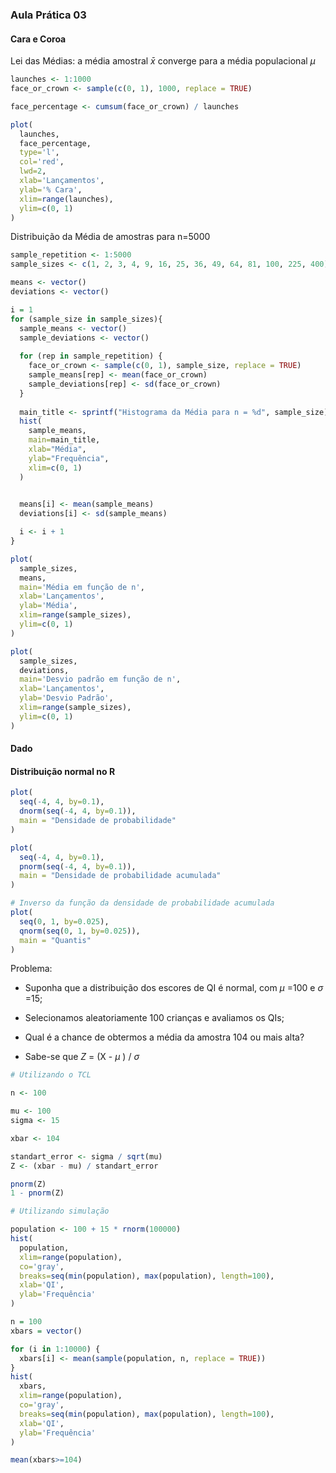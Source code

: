 ### Aula Prática 03

#### Cara e Coroa

Lei das Médias: a média amostral $\bar{x}$ converge para a média populacional $\mu$

```r

launches <- 1:1000
face_or_crown <- sample(c(0, 1), 1000, replace = TRUE)

face_percentage <- cumsum(face_or_crown) / launches

plot(
  launches,
  face_percentage,
  type='l',
  col='red',
  lwd=2,
  xlab='Lançamentos',
  ylab='% Cara',
  xlim=range(launches),
  ylim=c(0, 1)
)

```

Distribuição da Média de amostras para n=5000

```r

sample_repetition <- 1:5000
sample_sizes <- c(1, 2, 3, 4, 9, 16, 25, 36, 49, 64, 81, 100, 225, 400)

means <- vector()
deviations <- vector()

i = 1
for (sample_size in sample_sizes){
  sample_means <- vector()
  sample_deviations <- vector()
  
  for (rep in sample_repetition) {
    face_or_crown <- sample(c(0, 1), sample_size, replace = TRUE)
    sample_means[rep] <- mean(face_or_crown)
    sample_deviations[rep] <- sd(face_or_crown)
  }
  
  main_title <- sprintf("Histograma da Média para n = %d", sample_size)
  hist(
    sample_means,
    main=main_title,
    xlab="Média",
    ylab="Frequência",
    xlim=c(0, 1)
  )
  

  means[i] <- mean(sample_means)
  deviations[i] <- sd(sample_means)

  i <- i + 1
}

plot(
  sample_sizes,
  means,
  main='Média em função de n',
  xlab='Lançamentos',
  ylab='Média',
  xlim=range(sample_sizes),
  ylim=c(0, 1)
)

plot(
  sample_sizes,
  deviations,
  main='Desvio padrão em função de n',
  xlab='Lançamentos',
  ylab='Desvio Padrão',
  xlim=range(sample_sizes),
  ylim=c(0, 1)
)

```

#### Dado

#### Distribuição normal no R

```r

plot(
  seq(-4, 4, by=0.1), 
  dnorm(seq(-4, 4, by=0.1)), 
  main = "Densidade de probabilidade"
)

plot(
  seq(-4, 4, by=0.1), 
  pnorm(seq(-4, 4, by=0.1)), 
  main = "Densidade de probabilidade acumulada"
)

# Inverso da função da densidade de probabilidade acumulada
plot(
  seq(0, 1, by=0.025), 
  qnorm(seq(0, 1, by=0.025)), 
  main = "Quantis"
)
```

Problema:

-   Suponha que a distribuição dos escores de QI é normal, com $\mu$ =100 e $\sigma$ =15;

-   Selecionamos aleatoriamente 100 crianças e avaliamos os QIs;

-   Qual é a chance de obtermos a média da amostra 104 ou mais alta?

-   Sabe-se que $Z$ = (X - $\mu$ ) / $\sigma$

```r

# Utilizando o TCL

n <- 100

mu <- 100
sigma <- 15

xbar <- 104

standart_error <- sigma / sqrt(mu)
Z <- (xbar - mu) / standart_error

pnorm(Z)
1 - pnorm(Z)
```

```r

# Utilizando simulação

population <- 100 + 15 * rnorm(100000)
hist(
  population,
  xlim=range(population),
  co='gray',
  breaks=seq(min(population), max(population), length=100),
  xlab='QI',
  ylab='Frequência'
)

n = 100
xbars = vector()

for (i in 1:10000) {
  xbars[i] <- mean(sample(population, n, replace = TRUE))
}
hist(
  xbars,
  xlim=range(population),
  co='gray',
  breaks=seq(min(population), max(population), length=100),
  xlab='QI',
  ylab='Frequência'
)

mean(xbars>=104)
```
